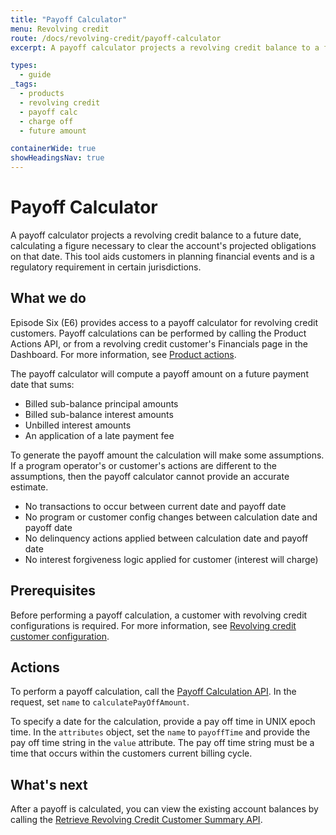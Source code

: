 ```yaml
---
title: "Payoff Calculator"
menu: Revolving credit
route: /docs/revolving-credit/payoff-calculator
excerpt: A payoff calculator projects a revolving credit balance to a future date, calculating a settlement figure necessary to fulfill the account's projected obligations on that date.

types: 
  - guide
_tags:
  - products
  - revolving credit
  - payoff calc
  - charge off 
  - future amount

containerWide: true
showHeadingsNav: true
---
```


# Payoff Calculator

A payoff calculator projects a revolving credit balance to a future date, calculating a figure necessary to clear the account's projected obligations on that date. This tool aids customers in planning financial events and is a regulatory requirement in certain jurisdictions.

## What we do

Episode Six (E6) provides access to a payoff calculator for revolving credit customers. Payoff calculations can be performed by calling the Product Actions API, or from a revolving credit customer's Financials page in the Dashboard. For more information, see [Product actions](/docs/products/product-actions). 

The payoff calculator will compute a payoff amount on a future payment date that sums:

- Billed sub-balance principal amounts
- Billed sub-balance interest amounts
- Unbilled interest amounts
- An application of a late payment fee

To generate the payoff amount the calculation will make some assumptions. If a program operator's or customer's actions are different to the assumptions, then the payoff calculator cannot provide an accurate estimate.

- No transactions to occur between current date and payoff date
- No program or customer config changes between calculation date and payoff date
- No delinquency actions applied between calculation date and payoff date
- No interest forgiveness logic applied for customer (interest will charge)

## Prerequisites

Before performing a payoff calculation, a customer with revolving credit configurations is required. For more information, see [Revolving credit customer configuration](/docs/revolving-credit/revolving-credit-customer-configuration).

## Actions

To perform a payoff calculation, call the [Payoff Calculation API](/tech-specs/revolving-credit/revolving-credit-customers/api?#operation/calculatePayoffAmount). In the request, set `name` to `calculatePayOffAmount`.

To specify a date for the calculation, provide a pay off time in UNIX epoch time. In the `attributes` object, set the `name` to `payoffTime` and provide the pay off time string in the `value` attribute. The pay off time string must be a time that occurs within the customers current billing cycle.

## What's next

After a payoff is calculated, you can view the existing account balances by calling the [Retrieve Revolving Credit Customer Summary API](/tech-specs/revolving-credit/revolving-credit-customers/api?#operation/retrieveRevolvingCreditCustomerConfiguration).
